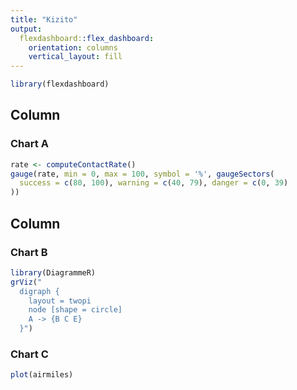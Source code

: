 ```yaml
---
title: "Kizito"
output: 
  flexdashboard::flex_dashboard:
    orientation: columns
    vertical_layout: fill
---
```


```r
library(flexdashboard)
```

Column {data-width=650}
-----------------------------------------------------------------------

### Chart A

```r
rate <- computeContactRate()
gauge(rate, min = 0, max = 100, symbol = '%', gaugeSectors(
  success = c(80, 100), warning = c(40, 79), danger = c(0, 39)
))

```

Column {data-width=350}
-----------------------------------------------------------------------

### Chart B

```r
library(DiagrammeR)
grViz("
  digraph {
    layout = twopi
    node [shape = circle]
    A -> {B C E} 
  }")

```

### Chart C

```r
plot(airmiles)
```

